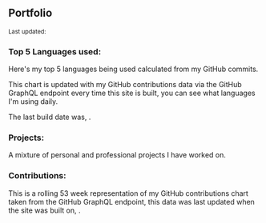 <!-- import { Projects } from '../src/components/projects'; -->

## Portfolio

<Small>
  Last updated: <DateUpdated date={`2020-03-22`} small={`true`} />
</Small>

### Top 5 Languages used:

Here's my top 5 languages being used calculated from my GitHub
commits.

This chart is updated with my GitHub contributions data via the GitHub
GraphQL endpoint every time this site is built, you can see what
languages I'm using daily.

The last build date was, <DateUpdated />.

<TopLanguages />

### Projects:

A mixture of personal and professional projects I have worked on.

<Projects />

### Contributions:

This is a rolling 53 week representation of my GitHub contributions
chart taken from the GitHub GraphQL endpoint, this data was last
updated when the site was built on, <DateUpdated />.

<GitHubContributions />
